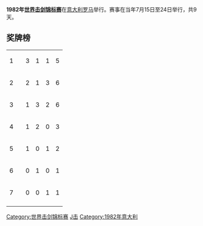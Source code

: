 '''1982年[[世界击剑锦标赛|世界击剑锦标赛]]'''在[[意大利|意大利]][[罗马|罗马]]举行。赛事在当年7月15日至24日举行，共9天。

==奖牌榜==
{| {{RankedMedalTable}}
|-
| 1 ||align=left| {{URS}} || 3 || 1 || 1 || 5
|-
| 2 ||align=left| {{HUN}} || 2 || 1 || 3 || 6
|-
| 3 ||align=left| {{ITA}} || 1 || 3 || 2 || 6
|-
| 4 ||align=left| {{FRA}} || 1 || 2 || 0 || 3
|-
| 5 ||align=left| {{FRG}} || 1 || 0 || 1 || 2
|-
| 6 ||align=left| {{SUI}} || 0 || 1 || 0 || 1
|-
| 7 ||align=left| {{GDR}} || 0 || 0 || 1 || 1
|-
|}

{{世界击剑锦标赛}}

[[Category:世界击剑锦标赛|Category:世界击剑锦标赛]]
[[Category:意大利体育|J击]]
[[Category:1982年意大利|Category:1982年意大利]]
